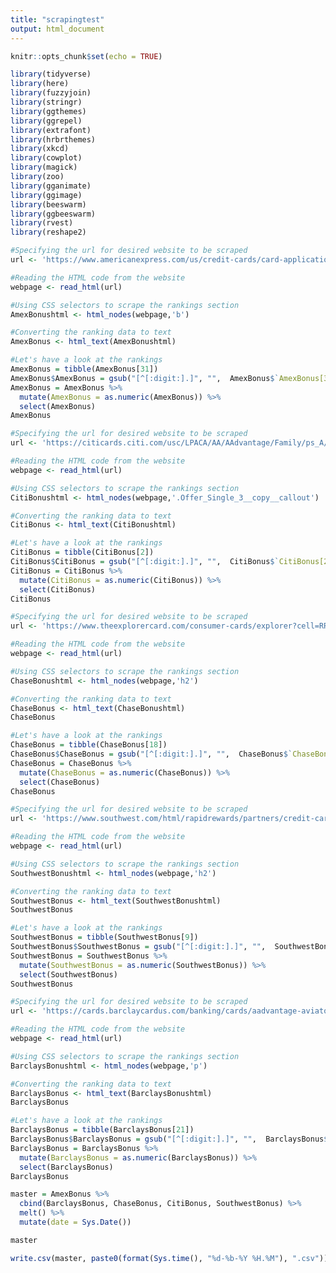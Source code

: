 ---
title: "scrapingtest"
output: html_document
---

```{r setup, include=FALSE}
knitr::opts_chunk$set(echo = TRUE)
```

```{r}
library(tidyverse)
library(here)
library(fuzzyjoin)
library(stringr)
library(ggthemes)
library(ggrepel)
library(extrafont)
library(hrbrthemes)
library(xkcd)
library(cowplot)
library(magick)
library(zoo)
library(gganimate)
library(ggimage)
library(beeswarm)
library(ggbeeswarm)
library(rvest)
library(reshape2)
```

```{r}
#Specifying the url for desired website to be scraped
url <- 'https://www.americanexpress.com/us/credit-cards/card-application/apply/prospect/terms/delta-gold-credit-card/36501-10-0/?pznOfferCode=SJHK-33X7TU-1TFX-CTE#offer-terms'

#Reading the HTML code from the website
webpage <- read_html(url)

#Using CSS selectors to scrape the rankings section
AmexBonushtml <- html_nodes(webpage,'b')

#Converting the ranking data to text
AmexBonus <- html_text(AmexBonushtml)

#Let's have a look at the rankings
AmexBonus = tibble(AmexBonus[31])
AmexBonus$AmexBonus = gsub("[^[:digit:].]", "",  AmexBonus$`AmexBonus[31]`)
AmexBonus = AmexBonus %>% 
  mutate(AmexBonus = as.numeric(AmexBonus)) %>% 
  select(AmexBonus)
AmexBonus
```
```{r}
#Specifying the url for desired website to be scraped
url <- 'https://citicards.citi.com/usc/LPACA/AA/AAdvantage/Family/ps_A/index.html?cmp=KNC~01~110901~CRDACQXX~Google&gclid=CjwKCAjwtO7qBRBQEiwAl5WC2zbi0N5MHUHnilv1DKqucqFqGpJNxGGtgCiskKv2LGcoyoqhcUGdOxoCw0UQAvD_BwE&gclsrc=aw.ds&BT_TX=1&ProspectID=9A330EAC34F542A683C76C905FED5352'

#Reading the HTML code from the website
webpage <- read_html(url)

#Using CSS selectors to scrape the rankings section
CitiBonushtml <- html_nodes(webpage,'.Offer_Single_3__copy__callout')

#Converting the ranking data to text
CitiBonus <- html_text(CitiBonushtml)

#Let's have a look at the rankings
CitiBonus = tibble(CitiBonus[2])
CitiBonus$CitiBonus = gsub("[^[:digit:].]", "",  CitiBonus$`CitiBonus[2]`)
CitiBonus = CitiBonus %>% 
  mutate(CitiBonus = as.numeric(CitiBonus)) %>% 
  select(CitiBonus)
CitiBonus
```

```{r}
#Specifying the url for desired website to be scraped
url <- 'https://www.theexplorercard.com/consumer-cards/explorer?cell=RRW&jp_cmp=cc/United+Explorer_Brand_Exact_United+Explorer_SEM_US_NA_Standard_NA/sea/p25773635820/Chase+United&gclid=CjwKCAjwtO7qBRBQEiwAl5WC2-dwpfLMALKEHFXWjWmJOsti12ids8gxM9fH0046xv2xJVQCYQ5wbBoCFdkQAvD_BwE&gclsrc=aw.ds'

#Reading the HTML code from the website
webpage <- read_html(url)

#Using CSS selectors to scrape the rankings section
ChaseBonushtml <- html_nodes(webpage,'h2')

#Converting the ranking data to text
ChaseBonus <- html_text(ChaseBonushtml)
ChaseBonus

#Let's have a look at the rankings
ChaseBonus = tibble(ChaseBonus[18])
ChaseBonus$ChaseBonus = gsub("[^[:digit:].]", "",  ChaseBonus$`ChaseBonus[18]`)
ChaseBonus = ChaseBonus %>% 
  mutate(ChaseBonus = as.numeric(ChaseBonus)) %>% 
  select(ChaseBonus)
ChaseBonus
```
```{r}
#Specifying the url for desired website to be scraped
url <- 'https://www.southwest.com/html/rapidrewards/partners/credit-cards/southwest-airlines-rapid-rewards-cards/index.html'

#Reading the HTML code from the website
webpage <- read_html(url)

#Using CSS selectors to scrape the rankings section
SouthwestBonushtml <- html_nodes(webpage,'h2')

#Converting the ranking data to text
SouthwestBonus <- html_text(SouthwestBonushtml)
SouthwestBonus

#Let's have a look at the rankings
SouthwestBonus = tibble(SouthwestBonus[9])
SouthwestBonus$SouthwestBonus = gsub("[^[:digit:].]", "",  SouthwestBonus$`SouthwestBonus[9]`)
SouthwestBonus = SouthwestBonus %>% 
  mutate(SouthwestBonus = as.numeric(SouthwestBonus)) %>% 
  select(SouthwestBonus)
SouthwestBonus
```
```{r}
#Specifying the url for desired website to be scraped
url <- 'https://cards.barclaycardus.com/banking/cards/aadvantage-aviator-red-world-elite-mastercard/'

#Reading the HTML code from the website
webpage <- read_html(url)

#Using CSS selectors to scrape the rankings section
BarclaysBonushtml <- html_nodes(webpage,'p')

#Converting the ranking data to text
BarclaysBonus <- html_text(BarclaysBonushtml)
BarclaysBonus

#Let's have a look at the rankings
BarclaysBonus = tibble(BarclaysBonus[21])
BarclaysBonus$BarclaysBonus = gsub("[^[:digit:].]", "",  BarclaysBonus$`BarclaysBonus[21]`)
BarclaysBonus = BarclaysBonus %>% 
  mutate(BarclaysBonus = as.numeric(BarclaysBonus)) %>% 
  select(BarclaysBonus)
BarclaysBonus
```
```{r}
master = AmexBonus %>% 
  cbind(BarclaysBonus, ChaseBonus, CitiBonus, SouthwestBonus) %>% 
  melt() %>% 
  mutate(date = Sys.Date())

master

write.csv(master, paste0(format(Sys.time(), "%d-%b-%Y %H.%M"), ".csv"))
```



